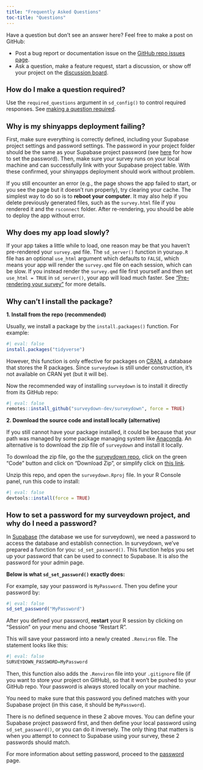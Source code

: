 ```yaml
---
title: "Frequently Asked Questions"
toc-title: "Questions"
---
```


<style>
h2 {
  font-size: 1.3em; 
}
</style>

::: {.callout-note}

Have a question but don't see an answer here? Feel free to make a post on GitHub:

- Post a bug report or documentation issue on the [GitHub repo issues page](https://github.com/surveydown-dev/surveydown/issues).
- Ask a question, make a feature request, start a discussion, or show off your project on the [discussion board](https://github.com/orgs/surveydown-dev/discussions).

:::

## How do I make a question required?

Use the `required_questions` argument in `sd_config()` to control required responses.
See [making a question required](config-options.qmd#required-responses).

## Why is my shinyapps deployment failing?

First, make sure everything is correctly defined, including your Supabase project settings and password settings. The password in your project folder should be the same as your Supabase project password (see [here](password.qmd) for how to set the password). Then, make sure your survey runs on your local machine and can successfully link with your Supabase project table. With these confirmed, your shinyapps deployment should work without problem.

If you still encounter an error (e.g., the page shows the app failed to start, or you see the page but it doesn't run properly), try clearing your cache. The simplest way to do so is to **reboot your computer**. It may also help if you delete previously generated files, such as the `survey.html` file if you rendered it and the `rsconnect` folder. After re-rendering, you should be able to deploy the app without error.

## Why does my app load slowly?

If your app takes a little while to load, one reason may be that you haven't pre-rendered your `survey.qmd` file. The `sd_server()` function in your`app.R` file has an optional `use_html` argument which defaults to `FALSE`, which means your app will render the `survey.qmd` file on each session, which can be slow. If you instead render the `survey.qmd` file first yourself and then set `use_html = TRUE` in `sd_server()`, your app will load much faster. See ["Pre-rendering your survey"](config-options.html#pre-rendering-your-survey) for more details.

## Why can't I install the package?

**1. Install from the repo (recommended)**

Usually, we install a package by the `install.packages()` function. For example:

```r
#| eval: false
install.packages("tidyverse")
```

However, this function is only effective for packages on [CRAN ](https://cran.r-project.org), a database that stores the R packages. Since `surveydown` is still under construction, it's not available on CRAN yet (but it will be).

Now the recommended way of installing `surveydown` is to install it directly from its GitHub repo:

```r
#| eval: false
remotes::install_github("surveydown-dev/surveydown", force = TRUE)
```

**2. Download the source code and install locally (alternative)**

If you still cannot have your package installed, it could be because that your path was managed by some package managing system like [Anaconda](https://www.anaconda.com). An alternative is to download the zip file of `surveydown` and install it locally.

To download the zip file, go the the [surveydown repo](https://github.com/surveydown-dev/surveydown), click on the green "Code" button and click on "Download Zip", or simplify click on [this link](https://github.com/surveydown-dev/surveydown/archive/refs/heads/main.zip).

Unzip this repo, and open the `surveydown.Rproj` file. In your R Console panel, run this code to install:

```r
#| eval: false
devtools::install(force = TRUE)
```

## How to set a password for my surveydown project, and why do I need a password?

In [Supabase](https://supabase.com) (the database we use for surveydown), we need a password to access the database and establish connection. In surveydown, we've prepared a function for you: `sd_set_password()`. This function helps you set up your password that can be used to connect to Supabase. It is also the password for your admin page.

**Below is what `sd_set_password()` exactly does:**

For example, say your password is `MyPassword`. Then you define your password by:

```r
#| eval: false
sd_set_password("MyPassword")
```

After you defined your password, **restart** your R session by clicking on "Session" on your menu and choose "Restart R".

This will save your password into a newly created `.Renviron` file. The statement looks like this:

```r
#| eval: false
SURVEYDOWN_PASSWORD=MyPassword
```

Then, this function also adds the `.Renviron` file into your `.gitignore` file (if you want to store your project on GitHub), so that it won't be pushed to your GitHub repo. Your password is always stored locally on your machine.

You need to make sure that this password you defined matches with your Supabase project (in this case, it should be `MyPassword`).

There is no defined sequence in these 2 above moves. You can define your Supabase project password first, and then define your local password using `sd_set_password()`, or you can do it inversely. The only thing that matters is when you attempt to connect to Supabase using your survey, these 2 passwords should match.

For more information about setting password, proceed to the [password](password.qmd) page.
